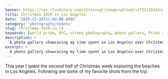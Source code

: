 ```yaml
---
banner: https://res.cloudinary.com/chrisvogt/image/upload/v1722120224/photos/2019-christmas-in-la/la-visit-banner.jpg
title: Christmas 2019 in Los Angeles
date: '2019-12-28T21:00:00.000Z'
category: 'photography/events'
slug: christmas-2019-in-la
keywords: [world pride, NYC, street photography, photo gallery, Pride 2019]
description: >
  A photo gallery showcasing my time spent in Los Angeles over Christmas week in 2019.
excerpt: >
  A photo gallery showcasing my time spent in Los Angeles over Christmas week in 2019.
---
```


This year I spent the second half of Christmas week exploring the beaches in Los Angeles. Following are some of my favorite shots from the trip.


<PhotoGallery photos={laPhotos} />
